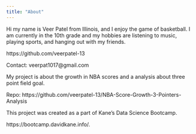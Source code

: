---
title: "About"
---

Hi my name is Veer Patel from Illinois, and I enjoy the game of basketball. I am currently in the 10th grade and my hobbies are listening to music, playing sports, and hanging out with my friends. 

https://github.com/veerpatel-13

Contact: veerpat1017@gmail.com

My project is about the growth in NBA scores and a analysis about three point field goal. 

Repo: https://github.com/veerpatel-13/NBA-Score-Growth-3-Pointers-Analysis 

This project was created as a part of Kane’s Data Science Bootcamp. 

https://bootcamp.davidkane.info/.